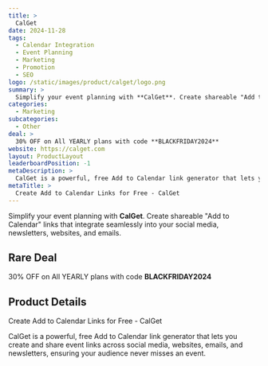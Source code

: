 ```yaml
---
title: >
  CalGet
date: 2024-11-28
tags:
  - Calendar Integration
  - Event Planning
  - Marketing
  - Promotion
  - SEO
logo: /static/images/product/calget/logo.png
summary: >
  Simplify your event planning with **CalGet**. Create shareable "Add to Calendar" links that integrate seamlessly into your social media, newsletters, websites, and emails.
categories:
  - Marketing
subcategories:
  - Other
deal: >
  30% OFF on All YEARLY plans with code **BLACKFRIDAY2024**
website: https://calget.com
layout: ProductLayout
leaderboardPosition: -1
metaDescription: >
  CalGet is a powerful, free Add to Calendar link generator that lets you create and share event links across social media, websites, emails, and newsletters, ensuring your audience never misses an event.
metaTitle: >
  Create Add to Calendar Links for Free - CalGet
---
```

Simplify your event planning with **CalGet**. Create shareable "Add to Calendar" links that integrate seamlessly into your social media, newsletters, websites, and emails.

## Rare Deal

30% OFF on All YEARLY plans with code **BLACKFRIDAY2024**

## Product Details

Create Add to Calendar Links for Free - CalGet

CalGet is a powerful, free Add to Calendar link generator that lets you create and share event links across social media, websites, emails, and newsletters, ensuring your audience never misses an event.
